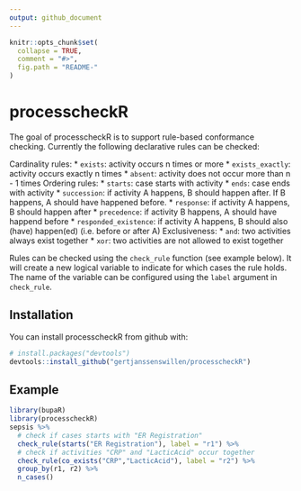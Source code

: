 ```yaml
---
output: github_document
---
```


<!-- README.md is generated from README.Rmd. Please edit that file -->

```r
knitr::opts_chunk$set(
  collapse = TRUE,
  comment = "#>",
  fig.path = "README-"
)
```

# processcheckR

The goal of processcheckR is to support rule-based conformance checking. Currently the following declarative rules can be checked:

Cardinality rules:
* `exists`: activity occurs n times or more
* `exists_exactly`: activity occurs exactly n times
* `absent`: activity does not occur more than n - 1 times
Ordering rules:
* `starts`: case starts with activity
* `ends`: case ends with activity
* `succession`: if activity A happens, B should happen after. If B happens, A should have happened before.
* `response`: if activity A happens, B should happen after
* `precedence`: if activity B happens, A should have happend before
* `responded_existence`: if activity A happens, B should also (have) happen(ed) (i.e. before or after A)
Exclusiveness:
* `and`: two activities always exist together
* `xor`: two activities are not allowed to exist together


Rules can be checked using the  `check_rule` function (see example below). It will create a new logical variable to indicate for which cases the rule holds. The name of the variable can be configured using the `label` argument in  `check_rule`. 

## Installation

You can install processcheckR from github with:

```r
# install.packages("devtools")
devtools::install_github("gertjanssenswillen/processcheckR")
```

## Example


```r
library(bupaR)
library(processcheckR)
sepsis %>%
  # check if cases starts with "ER Registration"
  check_rule(starts("ER Registration"), label = "r1") %>%
  # check if activities "CRP" and "LacticAcid" occur together
  check_rule(co_exists("CRP","LacticAcid"), label = "r2") %>%
  group_by(r1, r2) %>%
  n_cases() 
```

